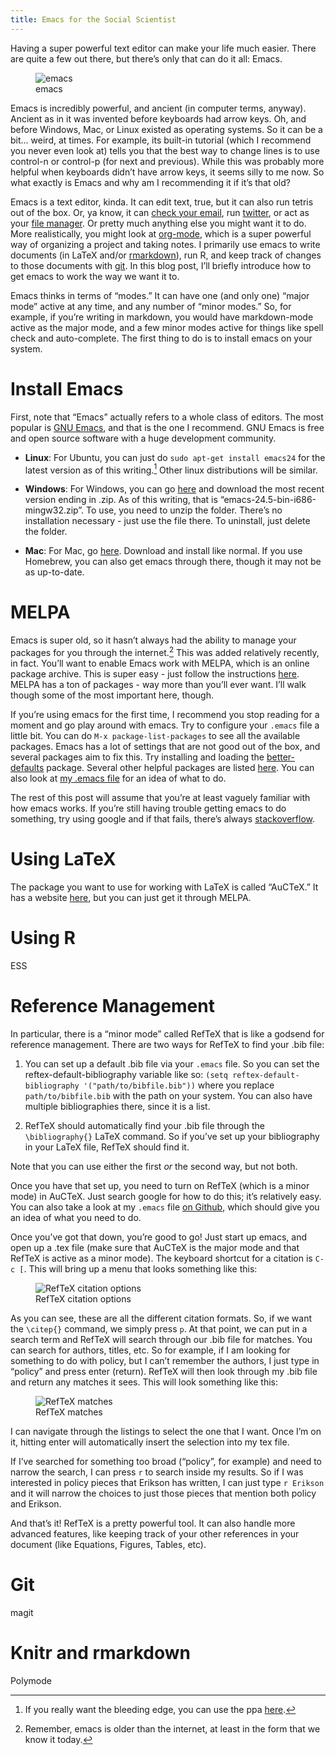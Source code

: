 ```yaml
---
title: Emacs for the Social Scientist
---
```


Having a super powerful text editor can make your life much
easier. There are quite a few out there, but there's only that can do
it all: Emacs. 

![emacs](http://imgs.xkcd.com/comics/real_programmers.png)

Emacs is incredibly powerful, and ancient (in computer terms,
anyway). Ancient as in it was invented before keyboards had arrow
keys. Oh, and before Windows, Mac, or Linux existed as operating
systems. So it can be a bit... weird, at times. For example, its
built-in tutorial (which I recommend you never even look at) tells you
that the best way to change lines is to use control-n or control-p
(for next and previous). While this was probably more helpful when
keyboards didn't have arrow keys, it seems silly to me now. So what
exactly is Emacs and why am I recommending it if it's that old?

Emacs is a text editor, kinda. It can edit text, true, but it can also
run tetris out of the box. Or, ya know, it can
[check your email](http://www.emacswiki.org/emacs/CategoryMail), run
[twitter](https://github.com/hayamiz/twittering-mode/tree/master),
or act as your
[file manager](http://www.gnu.org/software/emacs/manual/html_node/emacs/Dired.html).
Or pretty much anything else you might want it to do. More
realistically, you might look at [org-mode](http://orgmode.org/),
which is a super powerful way of organizing a project and taking
notes. I primarily use
emacs to write documents (in LaTeX and/or
[rmarkdown](http://rmarkdown.rstudio.com/)),  run R, and keep
track of changes to those documents with
[git](http://www.git-scm.com/). In this blog post, I'll briefly
introduce how to get emacs to work the way we want it to.

Emacs thinks in terms of "modes." It can have one (and only one)
"major mode" active at any time, and any number of "minor modes." So,
for example, if you're writing in markdown, you would have
markdown-mode active as the major mode, and a few minor modes active
for things like spell check and auto-complete. The first thing to do
is to install emacs on your system. 

# Install Emacs
First, note that "Emacs" actually refers to a whole
class of editors. The most popular is
[GNU Emacs](https://www.gnu.org/software/emacs/), and that is the one
I recommend. GNU Emacs is free and open source software with a huge
development community.

* **Linux**: For Ubuntu, you can just do `sudo apt-get install emacs24`
  for the latest version as of this writing.[^ppa] Other linux
  distributions will be similar. 

* **Windows**: For Windows, you can go
  [here](http://ftp.gnu.org/pub/gnu/emacs/windows/) and download the
  most recent version ending in .zip. As of this writing, that is
  "emacs-24.5-bin-i686-mingw32.zip". To use, you need to unzip the
  folder. There's no installation necessary - just use the file
  there. To uninstall, just delete the folder.

* **Mac**: For Mac, go [here](http://emacsformacosx.com/). Download
  and install like normal. If you use Homebrew, you can also get emacs
  through there, though it may not be as up-to-date. 

[^ppa]: If you really want the bleeding edge, you can use the ppa
    [here](https://launchpad.net/~ubuntu-elisp/+archive/ubuntu/ppa).


# MELPA
Emacs is super old, so it hasn't always had the ability to manage your
packages for you through the internet.[^internet] This was added relatively
recently, in fact. You'll want to enable Emacs work with MELPA, which
is an online package archive. This is super easy - just follow the
instructions [here](https://melpa.org/#/getting-started). MELPA has a
ton of packages - way more than you'll ever want. I'll walk though
some of the most important here, though.

[^internet]: Remember, emacs is older than the internet, at least in
    the form that we know it today.

If you're using emacs for the first time, I recommend you stop reading
for a moment and go play around with emacs. Try to configure your
`.emacs` file a little bit. You can do `M-x package-list-packages` to
see all the available packages. Emacs has a lot of settings that are
not good out of the box, and several packages aim to fix this. Try
installing and loading the
[better-defaults](https://github.com/technomancy/better-defaults)
package. Several other helpful packages are listed
[here](https://github.com/technomancy/emacs-starter-kit). You can also
look at [my .emacs file](https://github.com/jabranham/emacs) for an
idea of what to do.

The rest of this post will assume that you're at least vaguely familiar
with how emacs works. If you're still having trouble getting emacs to
do something, try using google and if that fails, there's always
[stackoverflow](http://stackoverflow.com/questions/tagged/emacs). 

# Using LaTeX
The package you want to use for working with LaTeX is called "AuCTeX."
It has a website [here](https://www.gnu.org/software/auctex/), but you
can just get it through MELPA. 

# Using R
ESS

# Reference Management

In particular, there is a "minor mode" called RefTeX that is like a godsend for reference management.
There are two ways for RefTeX to find your .bib file:

1. You can set up a default .bib file via your `.emacs` file. So you can set the reftex-default-bibliography variable like so: `(setq reftex-default-bibliography '("path/to/bibfile.bib"))` where you replace `path/to/bibfile.bib` with the path on your system. You can also have multiple bibliographies there, since it is a list.

2. RefTeX should automatically find your .bib file through the `\bibliography{}` LaTeX command. So if you've set up your bibliography in your LaTeX file, RefTeX should find it.

Note that you can use either the first *or* the second way, but not both.

Once you have that set up, you need to turn on RefTeX (which is a minor mode) in AuCTeX.
Just search google for how to do this; it's relatively easy.
You can also take a look at my `.emacs` file [on Github](https://github.com/jabranham/emacs), which should give you an idea of what you need to do.

Once you've got that down, you're good to go!
Just start up emacs, and open up a .tex file (make sure that AuCTeX is the major mode and that RefTeX is active as a minor mode).
The keyboard shortcut for a citation is `C-c [`.
This will bring up a menu that looks something like this:

![RefTeX citation options](/image/reftex-options.jpg)

As you can see, these are all the different citation formats.
So, if we want the `\citep{}` command, we simply press `p`.
At that point, we can put in a search term and RefTeX will search through our .bib file for matches.
You can search for authors, titles, etc.
So for example, if I am looking for something to do with policy, but I can't remember the authors, I just type in "policy" and press enter (return).
RefTeX will then look through my .bib file and return any matches it sees.
This will look something like this:

![RefTeX matches](/image/reftex-bib-keys.jpg)

I can navigate through the listings to select the one that I want.
Once I'm on it, hitting enter will automatically insert the selection into my tex file.

If I've searched for something too broad ("policy", for example) and need to narrow the search, I can press `r` to search inside my results.
So if I was interested in policy pieces that Erikson has written, I can just type `r Erikson` and it will narrow the choices to just those pieces that mention both policy and Erikson. 

And that's it!
RefTeX is a pretty powerful tool.
It can also handle more advanced features, like keeping track of your other references in your document (like Equations, Figures, Tables, etc).

# Git
magit

# Knitr and rmarkdown
Polymode

